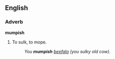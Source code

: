 ==English==

===Adverb===
'''mumpish'''
# To sulk, to mope.
#:''You '''mumpish''' [[beefalo]] (you sulky old cow).''